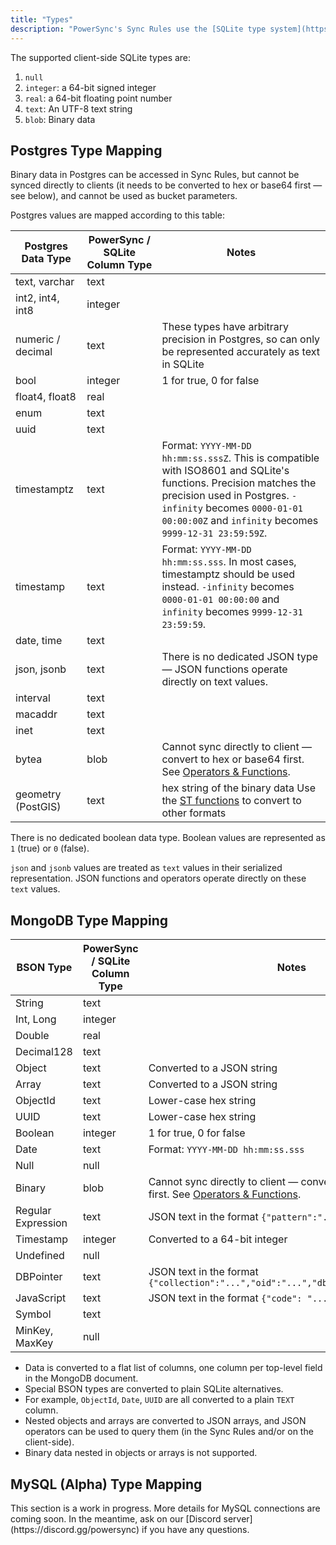 ```yaml
---
title: "Types"
description: "PowerSync's Sync Rules use the [SQLite type system](https://www.sqlite.org/datatype3.html)."
---
```


The supported client-side SQLite types are:

1. `null`
2. `integer`: a 64-bit signed integer
3. `real`: a 64-bit floating point number
4. `text`: An UTF-8 text string
5. `blob`: Binary data

## <Icon icon="elephant" iconType="solid" size={32}/> Postgres Type Mapping

Binary data in Postgres can be accessed in Sync Rules, but cannot be synced directly to clients (it needs to be converted to hex or base64 first — see below), and cannot be used as bucket parameters.

Postgres values are mapped according to this table:

| Postgres Data Type | PowerSync / SQLite Column Type | Notes                                                                                                                                                                                                                       |
| ------------------ | ------------------------------ | --------------------------------------------------------------------------------------------------------------------------------------------------------------------------------------------------------------------------- |
| text, varchar      | text                           |                                                                                                                                                                                                                             |
| int2, int4, int8   | integer                        |                                                                                                                                                                                                                             |
| numeric / decimal  | text                           | These types have arbitrary precision in Postgres, so can only be represented accurately as text in SQLite                                                                                                                   |
| bool               | integer                        | 1 for true, 0 for false                                                                                                                                                                                                     |
| float4, float8     | real                           |                                                                                                                                                                                                                             |
| enum               | text                           |                                                                                                                                                                                                                             |
| uuid               | text                           |                                                                                                                                                                                                                             |
| timestamptz        | text                           | Format: `YYYY-MM-DD hh:mm:ss.sssZ`. This is compatible with ISO8601 and SQLite's functions. Precision matches the precision used in Postgres. `-infinity` becomes `0000-01-01 00:00:00Z` and `infinity` becomes `9999-12-31 23:59:59Z`. |
| timestamp          | text                           | Format: `YYYY-MM-DD hh:mm:ss.sss`. In most cases, timestamptz should be used instead. `-infinity` becomes `0000-01-01 00:00:00` and `infinity` becomes `9999-12-31 23:59:59`.                                                           |
| date, time         | text                           |                                                                                                                                                                                                                             |
| json, jsonb        | text                           | There is no dedicated JSON type — JSON functions operate directly on text values.                                                                                                                                           |
| interval           | text                           |                                                                                                                                                                                                                             |
| macaddr            | text                           |                                                                                                                                                                                                                             |
| inet               | text                           |                                                                                                                                                                                                                             |
| bytea              | blob                           | Cannot sync directly to client — convert to hex or base64 first. See [Operators & Functions](/usage/sync-rules/operators-and-functions).                                                                                    |
| geometry (PostGIS) | text                           | hex string of the binary data Use the [ST functions](/usage/sync-rules/operators-and-functions#functions) to convert to other formats                                                                                       |

There is no dedicated boolean data type. Boolean values are represented as `1` (true) or `0` (false).

`json` and `jsonb` values are treated as `text` values in their serialized representation. JSON functions and operators operate directly on these `text` values.

## <Icon icon="leaf" iconType="solid" size={32}/> MongoDB Type Mapping

| BSON Type          | PowerSync / SQLite Column Type | Notes |
| ------------------ | ------------------------------ | ----- |
| String             | text                           |  |
| Int, Long          | integer                        |  |
| Double             | real                           |  |
| Decimal128         | text                           |  |
| Object             | text                           | Converted to a JSON string |
| Array              | text                           | Converted to a JSON string |
| ObjectId           | text                           | Lower-case hex string |
| UUID               | text                           | Lower-case hex string |
| Boolean            | integer                        | 1 for true, 0 for false |
| Date               | text                           | Format: `YYYY-MM-DD hh:mm:ss.sss` |
| Null               | null                           |  |
| Binary             | blob                           | Cannot sync directly to client — convert to hex or base64 first. See [Operators & Functions](/usage/sync-rules/operators-and-functions). |
| Regular Expression | text                           | JSON text in the format `{"pattern":"...","options":"..."}` |
| Timestamp          | integer                        | Converted to a 64-bit integer |
| Undefined          | null                           |  |
| DBPointer          | text                           | JSON text in the format `{"collection":"...","oid":"...","db":"...","fields":...}` | 
| JavaScript         | text                           | JSON text in the format `{"code": "...", "scope": ...}` |
| Symbol             | text                           |  |
| MinKey, MaxKey     | null                           |  |

* Data is converted to a flat list of columns, one column per top-level field in the MongoDB document.
* Special BSON types are converted to plain SQLite alternatives.
* For example, `ObjectId`, `Date`, `UUID` are all converted to a plain `TEXT` column.
* Nested objects and arrays are converted to JSON arrays, and JSON operators can be used to query them (in the Sync Rules and/or on the client-side).
* Binary data nested in objects or arrays is not supported.

## <Icon icon="dolphin" iconType="solid" size={32}/> MySQL (Alpha) Type Mapping

<Info>
  This section is a work in progress. More details for MySQL connections are coming soon. In the meantime, ask on our [Discord server](https://discord.gg/powersync) if you have any questions.
</Info>